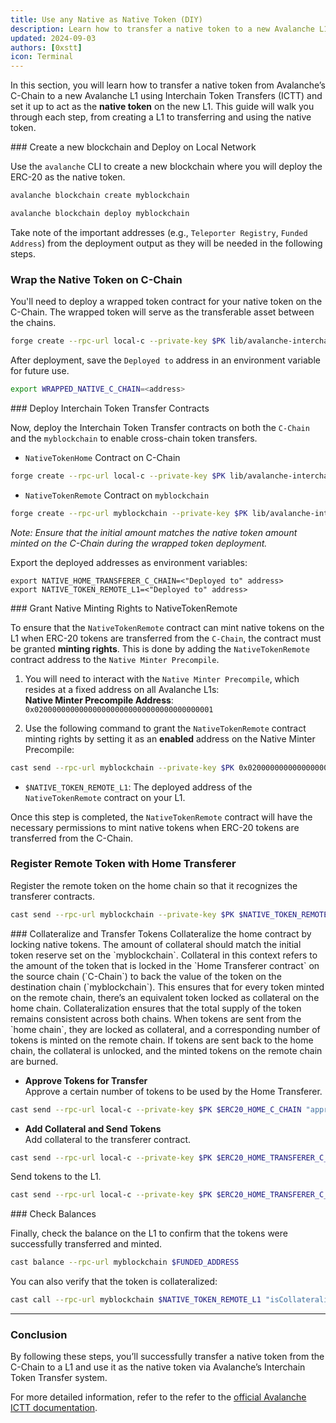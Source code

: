 ```yaml
---
title: Use any Native as Native Token (DIY)
description: Learn how to transfer a native token to a new Avalanche L1 and use it as the native token via ICTT.
updated: 2024-09-03
authors: [0xstt]
icon: Terminal
---
```


In this section, you will learn how to transfer a native token from Avalanche’s C-Chain to a new Avalanche L1 using Interchain Token Transfers (ICTT) and set it up to act as the **native token** on the new L1. This guide will walk you through each step, from creating a L1 to transferring and using the native token.

<Steps>
<Step>
### Create a new blockchain and Deploy on Local Network

Use the `avalanche` CLI to create a new blockchain where you will deploy the ERC-20 as the native token.


```bash
avalanche blockchain create myblockchain  
```
```bash
avalanche blockchain deploy myblockchain
```

Take note of the important addresses (e.g., `Teleporter Registry`, `Funded Address`) from the deployment output as they will be needed in the following steps.
</Step>
<Step>
### Wrap the Native Token on C-Chain

You'll need to deploy a wrapped token contract for your native token on the C-Chain. The wrapped token will serve as the transferable asset between the chains.

```bash
forge create --rpc-url local-c --private-key $PK lib/avalanche-interchain-token-transfer/contracts/src/WrappedNativeToken.sol:WrappedNativeToken
```

After deployment, save the `Deployed to` address in an environment variable for future use.

```bash
export WRAPPED_NATIVE_C_CHAIN=<address>
```
</Step>
<Step>
### Deploy Interchain Token Transfer Contracts

Now, deploy the Interchain Token Transfer contracts on both the `C-Chain` and the `myblockchain` to enable cross-chain token transfers.

- `NativeTokenHome` Contract on C-Chain  

```bash
forge create --rpc-url local-c --private-key $PK lib/avalanche-interchain-token-transfer/contracts/src/TokenHome/NativeTokenHome.sol:NativeTokenHome --constructor-args $TELEPORTER_REGISTRY_C_CHAIN $FUNDED_ADDRESS $WRAPPED_NATIVE_C_CHAIN
```

- `NativeTokenRemote` Contract on `myblockchain`

```bash
forge create --rpc-url myblockchain --private-key $PK lib/avalanche-interchain-token-transfer/contracts/src/TokenRemote/NativeTokenRemote.sol:NativeTokenRemote --constructor-args "(${TELEPORTER_REGISTRY_L1}, ${FUNDED_ADDRESS}, ${C_CHAIN_BLOCKCHAIN_ID_HEX}, ${NATIVE_HOME_TRANSFERER_C_CHAIN})" "NATV" 700000000000000000000 0 false 0
```

_Note: Ensure that the initial amount matches the native token amount minted on the C-Chain during the wrapped token deployment._

Export the deployed addresses as environment variables:

```
export NATIVE_HOME_TRANSFERER_C_CHAIN=<"Deployed to" address>
export NATIVE_TOKEN_REMOTE_L1=<"Deployed to" address>
```
</Step>
<Step>
### Grant Native Minting Rights to NativeTokenRemote

To ensure that the `NativeTokenRemote` contract can mint native tokens on the L1 when ERC-20 tokens are transferred from the `C-Chain`, the contract must be granted **minting rights**. This is done by adding the `NativeTokenRemote` contract address to the `Native Minter Precompile`.

1. You will need to interact with the `Native Minter Precompile`, which resides at a fixed address on all Avalanche L1s:  
**Native Minter Precompile Address**: `0x0200000000000000000000000000000000000001`
     
2. Use the following command to grant the `NativeTokenRemote` contract minting rights by setting it as an **enabled** address on the Native Minter Precompile:
  
```bash
cast send --rpc-url myblockchain --private-key $PK 0x0200000000000000000000000000000000000001 "setEnabled(address)" $NATIVE_TOKEN_REMOTE_L1
```

- `$NATIVE_TOKEN_REMOTE_L1`: The deployed address of the `NativeTokenRemote` contract on your L1.

Once this step is completed, the `NativeTokenRemote` contract will have the necessary permissions to mint native tokens when ERC-20 tokens are transferred from the C-Chain.
</Step>
<Step>
### Register Remote Token with Home Transferer
Register the remote token on the home chain so that it recognizes the transferer contracts.

```bash 
cast send --rpc-url myblockchain --private-key $PK $NATIVE_TOKEN_REMOTE_L1 "registerWithHome((address, uint256))" "(0x0000000000000000000000000000000000000000, 0)"
```
</Step>
<Step>
### Collateralize and Transfer Tokens
Collateralize the home contract by locking native tokens. The amount of collateral should match the initial token reserve set on the `myblockchain`.

<Accordions>
<Accordion title="What is Collateral?">
Collateral in this context refers to the amount of the token that is locked in the `Home Transferer contract` on the source chain (`C-Chain`) to back the value of the token on the destination chain (`myblockchain`). This ensures that for every token minted on the remote chain, there’s an equivalent token locked as collateral on the home chain.
</Accordion>
<Accordion title="Why is Collateral Important?">
Collateralization ensures that the total supply of the token remains consistent across both chains. When tokens are sent from the `home chain`, they are locked as collateral, and a corresponding number of tokens is minted on the remote chain. If tokens are sent back to the home chain, the collateral is unlocked, and the minted tokens on the remote chain are burned.
</Accordion>
</Accordions>

- **Approve Tokens for Transfer**  
Approve a certain number of tokens to be used by the Home Transferer. 

```bash  
cast send --rpc-url local-c --private-key $PK $ERC20_HOME_C_CHAIN "approve(address, uint256)" $ERC20_HOME_TRANSFERER_C_CHAIN 2000000000000000000000
```

- **Add Collateral and Send Tokens**  
Add collateral to the transferer contract.
```bash 
cast send --rpc-url local-c --private-key $PK $ERC20_HOME_TRANSFERER_C_CHAIN "addCollateral(bytes32, address, uint256)" $L1_BLOCKCHAIN_ID_HEX $NATIVE_TOKEN_REMOTE_L1 100000000000000000000
```
Send tokens to the L1.
```bash 
cast send --rpc-url local-c --private-key $PK $ERC20_HOME_TRANSFERER_C_CHAIN "send((bytes32, address, address, address, uint256, uint256, uint256, address), uint256)" "(${L1_BLOCKCHAIN_ID_HEX}, ${NATIVE_TOKEN_REMOTE_L1}, ${FUNDED_ADDRESS}, ${ERC20_HOME_C_CHAIN}, 0, 0, 250000, 0x0000000000000000000000000000000000000000)" 1000000000000000000000
```
</Step>
<Step>
### Check Balances

Finally, check the balance on the L1 to confirm that the tokens were successfully transferred and minted.

```bash
cast balance --rpc-url myblockchain $FUNDED_ADDRESS
```

You can also verify that the token is collateralized:

```bash
cast call --rpc-url myblockchain $NATIVE_TOKEN_REMOTE_L1 "isCollateralized()(bool)"
```
</Step>
</Steps>

---

### Conclusion

By following these steps, you’ll successfully transfer a native token from the C-Chain to a L1 and use it as the native token via Avalanche’s Interchain Token Transfer system. 

For more detailed information, refer to the refer to the [official Avalanche ICTT documentation](/course/interchain-token-transfer).